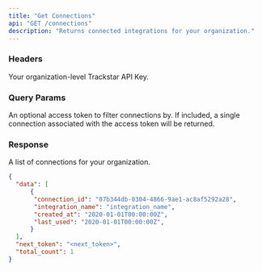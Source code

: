 ```yaml
---
title: "Get Connections"
api: "GET /connections"
description: "Returns connected integrations for your organization."
---
```


### Headers

<ParamField header="x-trackstar-api-key" type="string" required>
  Your organization-level Trackstar API Key.
</ParamField>

### Query Params
<ParamField query="access_token" type="string">
  An optional access token to filter connections by. If included, a single connection associated with the access token will be returned.
</ParamField>

### Response

<ResponseField name="data" type="list of connections">

A list of connections for your organization.

<Snippet file="connection.mdx" />

</ResponseField>

<Snippet file="total_count.mdx" />

<Snippet file="next-token.mdx" />

<ResponseExample>


```json Response
{
  "data": [
      {
       "connection_id": "07b344db-0304-4866-9ae1-ac8af5292a28",
       "integration_name": "integration_name",
       "created_at": "2020-01-01T00:00:00Z",
       "last_used": "2020-01-01T00:00:00Z",
      }
  ],
  "next_token": "<next_token>",
  "total_count": 1
}
```

</ResponseExample>

